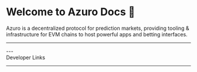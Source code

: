 
# Welcome to Azuro Docs 📘

Azuro is a decentralized protocol for prediction markets, providing tooling & infrastructure for EVM chains to host powerful apps and betting interfaces.

---

<div className="grid lg:grid-cols-2 gap-3 mt-8">
  <Card
    title="Knowledge Hub"
    text="Learn more about Azuro, the decentralized prediction markets protocol built for scale."
    to="/knowledge-hub/mission-and-vision"
  />
  <Card
    title="Contracts"
    text="Dive into the architecture of Azuro smart contracts through guided examples."
    to="/contracts/overview"
  />
</div>
<div className="grid lg:grid-cols-2 gap-3 mt-8">
  <Card
    title="🔮 Developer Hub — For Applications"
    text="Set up your app to connect to Azuro protocol, inheriting the full might of our singleton LP's liquidity with robust oracle feeds."
    to="/hub"
  />
  <Card
    title="🧩 Developer Hub — For Blockchains"
    text="Unlock a new vertical in prediction markets for your chain. Start the integration process and connect to Azuro within two weeks."
    to="/hub/blockchains/get-started"
  />
</div>
---


<div className="text-2xl font-semibold">Developer Links</div>

<div className="grid lg:grid-cols-2 gap-3 mt-5">
  <div className="space-y-3">
    <Card
      contentIcon="/images/svg/github.svg"
      text="Smart Contracts"
      toTab="https://github.com/Azuro-protocol/Azuro-v2-public"
    />
    <Card
      contentIcon="/images/svg/github.svg"
      text="Liquidity Tree"
      toTab="https://github.com/Azuro-protocol/LiquidityTree"
    />
    <Card
      contentIcon="/images/svg/github.svg"
      text="Access"
      toTab="https://github.com/Azuro-protocol/Access"
    />
  </div>
  <div className="space-y-3">
    <Card
      contentIcon="/images/svg/npm.svg"
      text="@azuro-org/sdk"
      toTab="https://www.npmjs.com/package/@azuro-org/sdk"
    />
    <Card
      contentIcon="/images/svg/npm.svg"
      text="@azuro-org/dictionaries"
      toTab="https://www.npmjs.com/package/@azuro-org/dictionaries"
    />
    <Card
      contentIcon="/images/svg/npm.svg"
      text="@azuro-org/toolkit"
      toTab="https://www.npmjs.com/package/@azuro-org/toolkit"
    />
  </div>
</div>

---

<div className="grid lg:grid-cols-2 gap-3">
  <Card
    contentIcon="/images/svg/discord.svg"
    title="Discord"
    text="Join our Developer Community"
    toTab="https://discord.gg/azuro"
  />
  <Card
    contentIcon="/images/svg/github.svg"
    title="GitHub"
    text="View all Azuro repositories"
    toTab="https://github.com/Azuro-protocol"
  />
</div>
